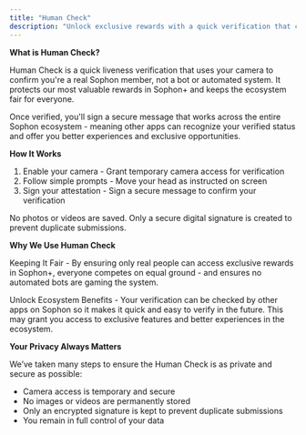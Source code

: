 ```yaml
---
title: "Human Check"
description: "Unlock exclusive rewards with a quick verification that confirms you're a real person."
---
```


**What is Human Check?**

Human Check is a quick liveness verification that uses your camera to confirm you're a real Sophon member, not a bot or automated system. It protects our most valuable rewards in Sophon\+ and keeps the ecosystem fair for everyone.

Once verified, you'll sign a secure message that works across the entire Sophon ecosystem - meaning other apps can recognize your verified status and offer you better experiences and exclusive opportunities.

**How It Works**

1. Enable your camera - Grant temporary camera access for verification
2. Follow simple prompts - Move your head as instructed on screen
3. Sign your attestation - Sign a secure message to confirm your verification

No photos or videos are saved. Only a secure digital signature is created to prevent duplicate submissions.

**Why We Use Human Check**

Keeping It Fair - By ensuring only real people can access exclusive rewards in Sophon\+, everyone competes on equal ground - and ensures no automated bots are gaming the system.

Unlock Ecosystem Benefits -  Your verification can be checked by other apps on Sophon so it makes it quick and easy to verify in the future. This may grant you access to exclusive features and better experiences in the ecosystem.

**Your Privacy Always Matters**

We’ve taken many steps to ensure the Human Check is as private and secure as possible:

- Camera access is temporary and secure
- No images or videos are permanently stored
- Only an encrypted signature is kept to prevent duplicate submissions
- You remain in full control of your data